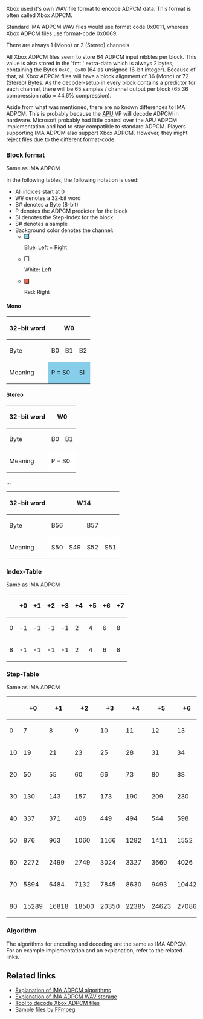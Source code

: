 Xbox used it's own WAV file format to encode ADPCM data. This format is often called Xbox ADPCM.

Standard IMA ADPCM WAV files would use format code 0x0011, whereas Xbox ADPCM files use format-code 0x0069.

There are always 1 (Mono) or 2 (Stereo) channels{{citation needed|reason=Hardware doesn't allow playing anything else probably}}.

All Xbox ADPCM files seem to store 64 ADPCM input nibbles per block.
This value is also stored in the 'fmt ' extra-data which is always 2 bytes, containing the Bytes <code>0x40, 0x00</code> (64 as unsigned 16-bit integer).
Because of that, all Xbox ADPCM files will have a block alignment of 36 (Mono) or 72 (Stereo) Bytes.
As the decoder-setup in every block contains a predictor for each channel, there will be 65 samples / channel output per block (65:36 compression ratio = 44.6% compression).

Aside from what was mentioned, there are no known differences to IMA ADPCM.
This is probably because the [[APU]] VP will decode ADPCM in hardware. Microsoft probably had little control over the APU ADPCM implementation and had to stay compatible to standard ADPCM.
Players supporting IMA ADPCM also support Xbox ADPCM. However, they might reject files due to the different format-code.

=== Block format ===

Same as IMA ADPCM

In the following tables, the following notation is used:

* All indices start at 0
* W# denotes a 32-bit word
* B# denotes a Byte (8-bit)
* P denotes the ADPCM predictor for the block
* SI denotes the Step-Index for the block
* S# denotes a sample
* Background color denotes the channel:
** <div style="display: inline-block; width:10px; height:10px; border:1px solid black; background-color:SkyBlue"></div> Blue: Left = Right
** <div style="display: inline-block; width:10px; height:10px; border:1px solid black; background-color:White;"></div> White: Left
** <div style="display: inline-block; width:10px; height:10px; border:1px solid black; background-color:Tomato"></div> Red: Right

==== Mono ====

{{FIXME|reason=Fix cell width}}
{| class="wikitable" style="font-size:90%; text-align:center;"
! 32-bit word
| colspan="8" | W0
| colspan="8" | W1
| colspan="8" | W2
| rowspan="3" | ...
| colspan="8" | W8
|-
! Byte        
| colspan="2" | B0 || colspan="2" | B1 || colspan="2" | B2 || colspan="2" | B3
| colspan="2" | B4 || colspan="2" | B5 || colspan="2" | B6 || colspan="2" | B7
| colspan="2" | B8 || colspan="2" | B9 || colspan="2" | B10 || colspan="2" | B11
| colspan="2" | B32 || colspan="2" | B33 || colspan="2" | B34 || colspan="2" | B35
|-
! Meaning
| style="background-color:SkyBlue;" colspan="4" | P = S0
| style="background-color:SkyBlue;" colspan="2" | SI
| colspan="2" | 
| style="background-color:SkyBlue;" |  S2 || style="background-color:SkyBlue;" |  S1 
| style="background-color:SkyBlue;" |  S4 || style="background-color:SkyBlue;" |  S3
| style="background-color:SkyBlue;" |  S6 || style="background-color:SkyBlue;" |  S5
| style="background-color:SkyBlue;" |  S8 || style="background-color:SkyBlue;" |  S7
| style="background-color:SkyBlue;" | S10 || style="background-color:SkyBlue;" |  S9
| style="background-color:SkyBlue;" | S12 || style="background-color:SkyBlue;" | S11
| style="background-color:SkyBlue;" | S14 || style="background-color:SkyBlue;" | S13
| style="background-color:SkyBlue;" | S16 || style="background-color:SkyBlue;" | S15
| style="background-color:SkyBlue;" | S58 || style="background-color:SkyBlue;" | S57
| style="background-color:SkyBlue;" | S60 || style="background-color:SkyBlue;" | S59
| style="background-color:SkyBlue;" | S62 || style="background-color:SkyBlue;" | S61
| style="background-color:SkyBlue;" | S64 || style="background-color:SkyBlue;" | S63
|}

==== Stereo ====


{{FIXME|reason=Fix cell width}}
{| class="wikitable" style="font-size:90%; text-align:center;"
! 32-bit word
| colspan="8" | W0
| colspan="8" | W1
| colspan="8" | W2
| colspan="8" | W3
|-
! Byte        
| colspan="2" | B0 || colspan="2" | B1 || colspan="2" | B2 || colspan="2" | B3
| colspan="2" | B4 || colspan="2" | B5 || colspan="2" | B6 || colspan="2" | B7
| colspan="2" | B8 || colspan="2" | B9 || colspan="2" | B10 || colspan="2" | B11
| colspan="2" | B12 || colspan="2" | B13 || colspan="2" | B14 || colspan="2" | B15
|-
! Meaning
| style="background-color:White;"  colspan="4" | P = S0
| style="background-color:White;"  colspan="2" | SI
| colspan="2" | 
| style="background-color:Tomato;" colspan="4" | P = S0
| style="background-color:Tomato;" colspan="2" | SI
| colspan="2" | 
| style="background-color:White;"  |  S2 || style="background-color:White;"  |  S1 
| style="background-color:White;"  |  S4 || style="background-color:White;"  |  S3
| style="background-color:White;"  |  S6 || style="background-color:White;"  |  S5
| style="background-color:White;"  |  S8 || style="background-color:White;"  |  S7
| style="background-color:Tomato;" |  S2 || style="background-color:Tomato;" |  S1 
| style="background-color:Tomato;" |  S4 || style="background-color:Tomato;" |  S3
| style="background-color:Tomato;" |  S6 || style="background-color:Tomato;" |  S5
| style="background-color:Tomato;" |  S8 || style="background-color:Tomato;" |  S7
|}
...
{| class="wikitable" style="font-size:90%; text-align:center;"
! 32-bit word
| colspan="8" | W14
| colspan="8" | W15
| colspan="8" | W16
| colspan="8" | W17
|-
! Byte        
| colspan="2" | B56 || colspan="2" | B57 || colspan="2" | B58 || colspan="2" | B59
| colspan="2" | B60 || colspan="2" | B61 || colspan="2" | B62 || colspan="2" | B63
| colspan="2" | B64 || colspan="2" | B65 || colspan="2" | B66 || colspan="2" | B67
| colspan="2" | B68 || colspan="2" | B69 || colspan="2" | B70 || colspan="2" | B71
|-
! Meaning

| style="background-color:White;"  | S50 || style="background-color:White;"  | S49
| style="background-color:White;"  | S52 || style="background-color:White;"  | S51
| style="background-color:White;"  | S54 || style="background-color:White;"  | S53
| style="background-color:White;"  | S56 || style="background-color:White;"  | S55
| style="background-color:Tomato;" | S50 || style="background-color:Tomato;" | S49
| style="background-color:Tomato;" | S52 || style="background-color:Tomato;" | S51
| style="background-color:Tomato;" | S54 || style="background-color:Tomato;" | S53
| style="background-color:Tomato;" | S56 || style="background-color:Tomato;" | S55
| style="background-color:White;"  | S58 || style="background-color:White;"  | S57
| style="background-color:White;"  | S60 || style="background-color:White;"  | S59
| style="background-color:White;"  | S62 || style="background-color:White;"  | S61
| style="background-color:White;"  | S64 || style="background-color:White;"  | S63
| style="background-color:Tomato;" | S58 || style="background-color:Tomato;" | S57
| style="background-color:Tomato;" | S60 || style="background-color:Tomato;" | S59
| style="background-color:Tomato;" | S62 || style="background-color:Tomato;" | S61
| style="background-color:Tomato;" | S64 || style="background-color:Tomato;" | S63
|}

=== Index-Table ===

Same as IMA ADPCM

{| class="wikitable" style="text-align: right;"
!     ||    +0 ||    +1 ||    +2 ||    +3 ||    +4 ||    +5 ||    +6 ||    +7
|-
! 0
| -1 || -1 || -1 || -1 || 2 || 4 || 6 || 8 
|-
! 8
| -1 || -1 || -1 || -1 || 2 || 4 || 6 || 8 
|}

=== Step-Table ===

Same as IMA ADPCM

{| class="wikitable" style="text-align: right;"
!     ||    +0 ||    +1 ||    +2 ||    +3 ||    +4 ||    +5 ||    +6 ||    +7 ||    +8 ||    +9
|-
!  0
|     7 ||     8 ||     9 ||    10 ||    11 ||    12 ||    13 ||    14 ||    16 ||    17
|-
! 10
|    19 ||    21 ||    23 ||    25 ||    28 ||    31 ||    34 ||    37 ||    41 ||    45 
|-
! 20
|    50 ||    55 ||    60 ||    66 ||    73 ||    80 ||    88 ||    97 ||   107 ||   118 
|-
! 30
|   130 ||   143 ||   157 ||   173 ||   190 ||   209 ||   230 ||   253 ||   279 ||   307
|-
! 40
|   337 ||   371 ||   408 ||   449 ||   494 ||   544 ||   598 ||   658 ||   724 ||   796
|-
! 50
|   876 ||   963 ||  1060 ||  1166 ||  1282 ||  1411 ||  1552 ||  1707 ||  1878 ||  2066
|-
! 60
|  2272 ||  2499 ||  2749 ||  3024 ||  3327 ||  3660 ||  4026 ||  4428 ||  4871 ||  5358
|-
! 70
|  5894 ||  6484 ||  7132 ||  7845 ||  8630 ||  9493 || 10442 || 11487 || 12635 || 13899
|-
! 80
| 15289 || 16818 || 18500 || 20350 || 22385 || 24623 || 27086 || 29794 || 32767 ||      
|}

=== Algorithm ===

The algorithms for encoding and decoding are the same as IMA ADPCM.
For an example implementation and an explanation, refer to the related links.

== Related links ==

* [https://wiki.multimedia.cx/index.php/IMA_ADPCM Explanation of IMA ADPCM algorithms ]
* [https://wiki.multimedia.cx/index.php/Microsoft_IMA_ADPCM Explanation of IMA ADPCM WAV storage]
* [https://github.com/JayFoxRox/xbox-tools/tree/master/adpcm-decoder Tool to decode Xbox ADPCM files]
* [http://samples.ffmpeg.org/game-formats/xbox-adpcm-wav/ Sample files by FFmpeg]